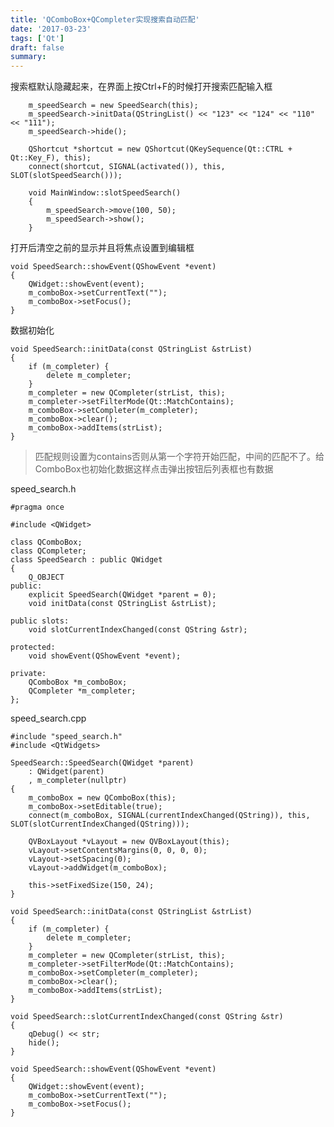 ```yaml
---
title: 'QComboBox+QCompleter实现搜索自动匹配'
date: '2017-03-23'
tags: ['Qt']
draft: false
summary: 
---
```


搜索框默认隐藏起来，在界面上按Ctrl+F的时候打开搜索匹配输入框
```
	m_speedSearch = new SpeedSearch(this);
    m_speedSearch->initData(QStringList() << "123" << "124" << "110" << "111");
    m_speedSearch->hide();

    QShortcut *shortcut = new QShortcut(QKeySequence(Qt::CTRL + Qt::Key_F), this);
    connect(shortcut, SIGNAL(activated()), this, SLOT(slotSpeedSearch()));

	void MainWindow::slotSpeedSearch()
	{
		m_speedSearch->move(100, 50);
		m_speedSearch->show();
	}
```

打开后清空之前的显示并且将焦点设置到编辑框
```
void SpeedSearch::showEvent(QShowEvent *event)
{
    QWidget::showEvent(event);
    m_comboBox->setCurrentText("");
    m_comboBox->setFocus();
}
```

数据初始化
```
void SpeedSearch::initData(const QStringList &strList)
{
    if (m_completer) {
        delete m_completer;
    }
    m_completer = new QCompleter(strList, this);
    m_completer->setFilterMode(Qt::MatchContains);
    m_comboBox->setCompleter(m_completer);
    m_comboBox->clear();
    m_comboBox->addItems(strList);
}
```
> 匹配规则设置为contains否则从第一个字符开始匹配，中间的匹配不了。给ComboBox也初始化数据这样点击弹出按钮后列表框也有数据

speed_search.h
```
#pragma once

#include <QWidget>

class QComboBox;
class QCompleter;
class SpeedSearch : public QWidget
{
    Q_OBJECT
public:
    explicit SpeedSearch(QWidget *parent = 0);
    void initData(const QStringList &strList);

public slots:
    void slotCurrentIndexChanged(const QString &str);

protected:
    void showEvent(QShowEvent *event);

private:
    QComboBox *m_comboBox;
    QCompleter *m_completer;
};

```
speed_search.cpp
```
#include "speed_search.h"
#include <QtWidgets>

SpeedSearch::SpeedSearch(QWidget *parent)
    : QWidget(parent)
    , m_completer(nullptr)
{
    m_comboBox = new QComboBox(this);
    m_comboBox->setEditable(true);
    connect(m_comboBox, SIGNAL(currentIndexChanged(QString)), this, SLOT(slotCurrentIndexChanged(QString)));

    QVBoxLayout *vLayout = new QVBoxLayout(this);
    vLayout->setContentsMargins(0, 0, 0, 0);
    vLayout->setSpacing(0);
    vLayout->addWidget(m_comboBox);

    this->setFixedSize(150, 24);
}

void SpeedSearch::initData(const QStringList &strList)
{
    if (m_completer) {
        delete m_completer;
    }
    m_completer = new QCompleter(strList, this);
    m_completer->setFilterMode(Qt::MatchContains);
    m_comboBox->setCompleter(m_completer);
    m_comboBox->clear();
    m_comboBox->addItems(strList);
}

void SpeedSearch::slotCurrentIndexChanged(const QString &str)
{
    qDebug() << str;
    hide();
}

void SpeedSearch::showEvent(QShowEvent *event)
{
    QWidget::showEvent(event);
    m_comboBox->setCurrentText("");
    m_comboBox->setFocus();
}

```